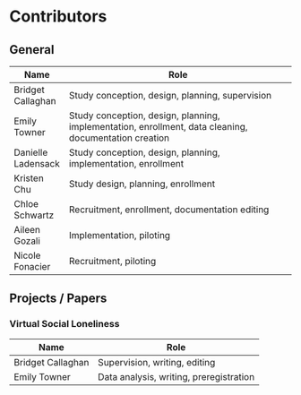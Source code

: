 # Contributors

## General

| Name         | Role                                         
| ------------ |------------------------------------------------- | 
| Bridget Callaghan | Study conception, design, planning, supervision
| Emily Towner | Study conception, design, planning, implementation, enrollment, data cleaning, documentation creation
| Danielle Ladensack | Study conception, design, planning, implementation, enrollment
| Kristen Chu | Study design, planning, enrollment
| Chloe Schwartz | Recruitment, enrollment, documentation editing
| Aileen Gozali | Implementation, piloting
| Nicole Fonacier | Recruitment, piloting


## Projects / Papers

### Virtual Social Loneliness

| Name         | Role                                         
| ------------ |------------------------------------------------- | 
| Bridget Callaghan | Supervision, writing, editing
| Emily Towner | Data analysis, writing, preregistration




